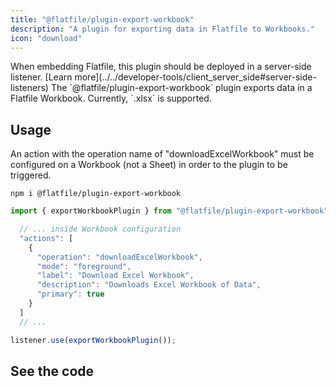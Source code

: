 ```yaml
---
title: "@flatfile/plugin-export-workbook"
description: "A plugin for exporting data in Flatfile to Workbooks."
icon: "download"
---
```


<Warning>
  When embedding Flatfile, this plugin should be deployed in a server-side
  listener. [Learn
  more](../../developer-tools/client_server_side#server-side-listeners)
</Warning>

<CardGroup cols={1}>
  <Card title="@flatfile/plugin-export-workbook" icon="download">
    The `@flatfile/plugin-export-workbook` plugin exports data in a Flatfile
    Workbook. Currently, `.xlsx` is supported.
  </Card>
</CardGroup>

## Usage

An action with the operation name of "downloadExcelWorkbook" must be configured on a Workbook (not a Sheet) in order to the plugin to be triggered.

```SSH install
npm i @flatfile/plugin-export-workbook
```

```ts import
import { exportWorkbookPlugin } from "@flatfile/plugin-export-workbook";
```

```ts workbook.config.json
  // ... inside Workbook configuration
  "actions": [
    {
      "operation": "downloadExcelWorkbook",
      "mode": "foreground",
      "label": "Download Excel Workbook",
      "description": "Downloads Excel Workbook of Data",
      "primary": true
    }
  ]
  // ...
```

```ts listener.js
listener.use(exportWorkbookPlugin());
```

## See the code

<CardGroup cols={2}>
  <Card
    title="@flatfile/plugin-xlsx-extractor"
    href="https://github.com/FlatFilers/flatfile-plugins/tree/main/plugins/export-worbook"
    icon="github"
  ></Card>
</CardGroup>
